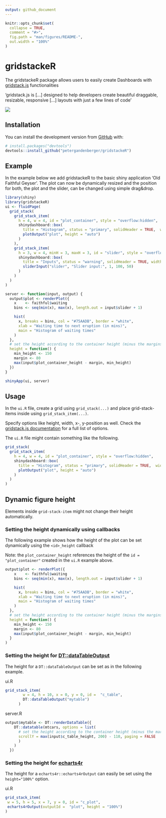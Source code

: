 ```yaml
---
output: github_document
---
```



<!-- README.md is generated from README.Rmd. Please edit that file -->


```r
knitr::opts_chunk$set(
  collapse = TRUE,
  comment = "#>",
  fig.path = "man/figures/README-",
  out.width = "100%"
)
```

# gridstackeR
The gridstackeR package allows users to easily create Dashboards with [gridstack.js](https://gridstackjs.com/) functionalities 

'gridstack.js is [...] designed to help developers create beautiful draggable, resizable, responsive [...] layouts with just a few lines of code'

<img src='man/figures/healthdown_example.gif'/>

## Installation
You can install the development version from [GitHub](https://github.com/) with:

``` r
# install.packages("devtools")
devtools::install_github("petergandenberger/gridstackeR")
```

## Example

In the example below we add gridstackeR to the basic shiny application 'Old Faithful Geyser'.
The plot can now be dynamically resized and the position for both, the plot and the slider, can be changed using simple drag&drop.

```r
library(shiny)
library(gridstackeR)
ui <- fluidPage(
  grid_stack(
    grid_stack_item(
      h = 4, w = 4, id = "plot_container", style = "overflow:hidden",
      shinydashboard::box(
        title = "Histogram", status = "primary", solidHeader = TRUE,  width = 12, height = "100%",
        plotOutput("plot", height = "auto")
      )
    ),
    grid_stack_item(
      h = 3, w = 4, minH = 3, maxH = 3, id = "slider", style = "overflow:hidden",
      shinydashboard::box(
        title = "Inputs", status = "warning", solidHeader = TRUE, width = 12, height = "100%",
        sliderInput("slider", "Slider input:", 1, 100, 50)
      )
    )
  )
)

server <- function(input, output) {
  output$plot <- renderPlot({
    x    <- faithful$waiting
    bins <- seq(min(x), max(x), length.out = input$slider + 1)

    hist(
      x, breaks = bins, col = "#75AADB", border = "white", 
      xlab = "Waiting time to next eruption (in mins)", 
      main = "Histogram of waiting times"
    )
  },
  # set the height according to the container height (minus the margins)
  height = function() {
    min_height <- 150
    margin <- 80
    max(input$plot_container_height - margin, min_height)
  })
}

shinyApp(ui, server)
```

## Usage

In the ```ui.R``` file, create a grid using ```grid_stack(...)``` and place grid-stack-items inside using ```grid_stack_item(...)```.

Specify options like height, width, x-, y-position as well. Check the [gridstack.js documentation](https://github.com/gridstack/gridstack.js/tree/master/doc#item-options) for a full list of options.

The ```ui.R``` file might contain something like the following.
```r
grid_stack(
  grid_stack_item(
    h = 4, w = 4, id = "plot_container", style = "overflow:hidden",
    shinydashboard::box(
      title = "Histogram", status = "primary", solidHeader = TRUE,  width = 12, height = "100%",
      plotOutput("plot", height = "auto")
    )
  )
)
```

## Dynamic figure height

Elements inside ```grid-stack-item``` might not change their height automatically.

### Setting the height dynamically using callbacks
The following example shows how the height of the plot can be set dynamically using the ```<id>_height``` callback

Note: the ```plot_container_height``` references the height of the ```id = "plot_container"``` created in the ```ui.R``` example above.


```r
output$plot <- renderPlot({
    x    <- faithful$waiting
    bins <- seq(min(x), max(x), length.out = input$slider + 1)

    hist(
      x, breaks = bins, col = "#75AADB", border = "white", 
      xlab = "Waiting time to next eruption (in mins)", 
      main = "Histogram of waiting times"
    )
  },
  # set the height according to the container height (minus the margins)
  height = function() {
    min_height <- 150
    margin <- 80
    max(input$plot_container_height - margin, min_height)
  }
)
```



### Setting the height for [DT::dataTableOutput](https://rstudio.github.io/DT/)
The height for a ```DT::dataTableOutput``` can be set as in the following example.

ui.R
``` r
grid_stack_item(
        w = 4, h = 10, x = 0, y = 0, id =  "c_table",
        DT::dataTableOutput("mytable")
      )
``` 

server.R
``` r
output$mytable <- DT::renderDataTable({
    DT::datatable(mtcars, options = list(
      # set the height according to the container height (minus the margins)
      scrollY = max(input$c_table_height, 200) - 110, paging = FALSE
      )
    )
  })
```

### Setting the height for [echarts4r](https://github.com/JohnCoene/echarts4r)
The height for a ```echarts4r::echarts4rOutput``` can easily be set using the ```height="100%"``` option.

ui.R
``` r
grid_stack_item(
 w = 5, h = 5, x = 7, y = 0, id = "c_plot",
 echarts4rOutput(outputId =  "plot", height = "100%")
)
``` 





